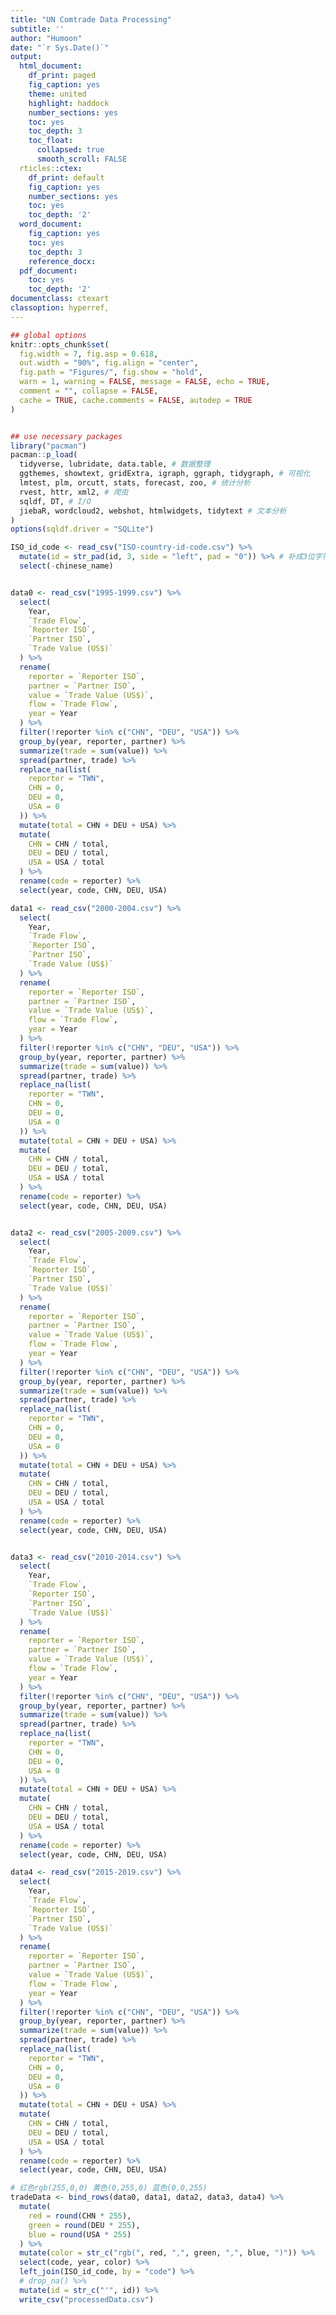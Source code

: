 ```yaml
---
title: "UN Comtrade Data Processing"
subtitle: ''
author: "Humoon"
date: "`r Sys.Date()`"
output:
  html_document:
    df_print: paged
    fig_caption: yes
    theme: united
    highlight: haddock
    number_sections: yes
    toc: yes
    toc_depth: 3
    toc_float:
      collapsed: true
      smooth_scroll: FALSE
  rticles::ctex:
    df_print: default
    fig_caption: yes
    number_sections: yes
    toc: yes
    toc_depth: '2'
  word_document:
    fig_caption: yes
    toc: yes
    toc_depth: 3
    reference_docx: 
  pdf_document:
    toc: yes
    toc_depth: '2'
documentclass: ctexart
classoption: hyperref,
---
```


```r
## global options
knitr::opts_chunk$set(
  fig.width = 7, fig.asp = 0.618,
  out.width = "90%", fig.align = "center",
  fig.path = "Figures/", fig.show = "hold",
  warn = 1, warning = FALSE, message = FALSE, echo = TRUE,
  comment = "", collapse = FALSE,
  cache = TRUE, cache.comments = FALSE, autodep = TRUE
)


## use necessary packages
library("pacman")
pacman::p_load(
  tidyverse, lubridate, data.table, # 数据整理
  ggthemes, showtext, gridExtra, igraph, ggraph, tidygraph, # 可视化
  lmtest, plm, orcutt, stats, forecast, zoo, # 统计分析
  rvest, httr, xml2, # 爬虫
  sqldf, DT, # I/O
  jiebaR, wordcloud2, webshot, htmlwidgets, tidytext # 文本分析
)
options(sqldf.driver = "SQLite")
```


```r
ISO_id_code <- read_csv("ISO-country-id-code.csv") %>%
  mutate(id = str_pad(id, 3, side = "left", pad = "0")) %>% # 补成3位字符串
  select(-chinese_name)


data0 <- read_csv("1995-1999.csv") %>%
  select(
    Year,
    `Trade Flow`,
    `Reporter ISO`,
    `Partner ISO`,
    `Trade Value (US$)`
  ) %>%
  rename(
    reporter = `Reporter ISO`,
    partner = `Partner ISO`,
    value = `Trade Value (US$)`,
    flow = `Trade Flow`,
    year = Year
  ) %>%
  filter(!reporter %in% c("CHN", "DEU", "USA")) %>%
  group_by(year, reporter, partner) %>%
  summarize(trade = sum(value)) %>%
  spread(partner, trade) %>%
  replace_na(list(
    reporter = "TWN",
    CHN = 0,
    DEU = 0,
    USA = 0
  )) %>%
  mutate(total = CHN + DEU + USA) %>%
  mutate(
    CHN = CHN / total,
    DEU = DEU / total,
    USA = USA / total
  ) %>%
  rename(code = reporter) %>%
  select(year, code, CHN, DEU, USA)

data1 <- read_csv("2000-2004.csv") %>%
  select(
    Year,
    `Trade Flow`,
    `Reporter ISO`,
    `Partner ISO`,
    `Trade Value (US$)`
  ) %>%
  rename(
    reporter = `Reporter ISO`,
    partner = `Partner ISO`,
    value = `Trade Value (US$)`,
    flow = `Trade Flow`,
    year = Year
  ) %>%
  filter(!reporter %in% c("CHN", "DEU", "USA")) %>%
  group_by(year, reporter, partner) %>%
  summarize(trade = sum(value)) %>%
  spread(partner, trade) %>%
  replace_na(list(
    reporter = "TWN",
    CHN = 0,
    DEU = 0,
    USA = 0
  )) %>%
  mutate(total = CHN + DEU + USA) %>%
  mutate(
    CHN = CHN / total,
    DEU = DEU / total,
    USA = USA / total
  ) %>%
  rename(code = reporter) %>%
  select(year, code, CHN, DEU, USA)


data2 <- read_csv("2005-2009.csv") %>%
  select(
    Year,
    `Trade Flow`,
    `Reporter ISO`,
    `Partner ISO`,
    `Trade Value (US$)`
  ) %>%
  rename(
    reporter = `Reporter ISO`,
    partner = `Partner ISO`,
    value = `Trade Value (US$)`,
    flow = `Trade Flow`,
    year = Year
  ) %>%
  filter(!reporter %in% c("CHN", "DEU", "USA")) %>%
  group_by(year, reporter, partner) %>%
  summarize(trade = sum(value)) %>%
  spread(partner, trade) %>%
  replace_na(list(
    reporter = "TWN",
    CHN = 0,
    DEU = 0,
    USA = 0
  )) %>%
  mutate(total = CHN + DEU + USA) %>%
  mutate(
    CHN = CHN / total,
    DEU = DEU / total,
    USA = USA / total
  ) %>%
  rename(code = reporter) %>%
  select(year, code, CHN, DEU, USA)


data3 <- read_csv("2010-2014.csv") %>%
  select(
    Year,
    `Trade Flow`,
    `Reporter ISO`,
    `Partner ISO`,
    `Trade Value (US$)`
  ) %>%
  rename(
    reporter = `Reporter ISO`,
    partner = `Partner ISO`,
    value = `Trade Value (US$)`,
    flow = `Trade Flow`,
    year = Year
  ) %>%
  filter(!reporter %in% c("CHN", "DEU", "USA")) %>%
  group_by(year, reporter, partner) %>%
  summarize(trade = sum(value)) %>%
  spread(partner, trade) %>%
  replace_na(list(
    reporter = "TWN",
    CHN = 0,
    DEU = 0,
    USA = 0
  )) %>%
  mutate(total = CHN + DEU + USA) %>%
  mutate(
    CHN = CHN / total,
    DEU = DEU / total,
    USA = USA / total
  ) %>%
  rename(code = reporter) %>%
  select(year, code, CHN, DEU, USA)

data4 <- read_csv("2015-2019.csv") %>%
  select(
    Year,
    `Trade Flow`,
    `Reporter ISO`,
    `Partner ISO`,
    `Trade Value (US$)`
  ) %>%
  rename(
    reporter = `Reporter ISO`,
    partner = `Partner ISO`,
    value = `Trade Value (US$)`,
    flow = `Trade Flow`,
    year = Year
  ) %>%
  filter(!reporter %in% c("CHN", "DEU", "USA")) %>%
  group_by(year, reporter, partner) %>%
  summarize(trade = sum(value)) %>%
  spread(partner, trade) %>%
  replace_na(list(
    reporter = "TWN",
    CHN = 0,
    DEU = 0,
    USA = 0
  )) %>%
  mutate(total = CHN + DEU + USA) %>%
  mutate(
    CHN = CHN / total,
    DEU = DEU / total,
    USA = USA / total
  ) %>%
  rename(code = reporter) %>%
  select(year, code, CHN, DEU, USA)

# 红色rgb(255,0,0) 黄色(0,255,0) 蓝色(0,0,255)
tradeData <- bind_rows(data0, data1, data2, data3, data4) %>%
  mutate(
    red = round(CHN * 255),
    green = round(DEU * 255),
    blue = round(USA * 255)
  ) %>%
  mutate(color = str_c("rgb(", red, ",", green, ",", blue, ")")) %>%
  select(code, year, color) %>%
  left_join(ISO_id_code, by = "code") %>%
  # drop_na() %>%
  mutate(id = str_c("'", id)) %>%
  write_csv("processedData.csv")
```
